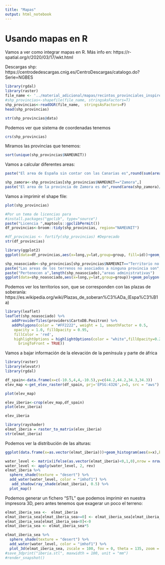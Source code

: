 ```yaml
---
title: "Mapas"
output: html_notebook
---
```


# Usando mapas en R

Vamos a ver como integrar mapas en R.
Más info en: https://r-spatial.org/r/2020/03/17/wkt.html


Descargas shp: https://centrodedescargas.cnig.es/CentroDescargas/catalogo.do?Serie=NGBES
```r
library(rgdal)
library(raster)
file_name <- '../material_adicional/mapas/recintos_provinciales_inspire_peninbal_etrs89.shp'
#shp_provincias<-shapefile(file_name, stringsAsFactors=T)
shp_provincias<-readOGR(file_name,  stringsAsFactors=F)
head(shp_provincias)
```

```r
str(shp_provincias@data)

```

Podemos ver que sistema de coordenadas tenemos
```r
crs(shp_provincias)
```


Miramos las provincias que tenemos:
```r
sort(unique(shp_provincias$NAMEUNIT))
```

Vamos a calcular diferentes areas:
```r
paste("El area de España sin contar con las Canarias es",round(sum(area(shp_provincias))/1e6),"km^2")

shp_zamora<-shp_provincias[shp_provincias$NAMEUNIT=="Zamora",]
paste("El area de la provincia de Zamora es de",round(area(shp_zamora)/1e6),"km^2")
```


Vamos a imprimir el shape file:
```r
plot(shp_provincias)
```

```r
#Por un tema de licencias para 
#install.packages("gpclib", type="source")
paste("Licencia ",maptools::gpclibPermit())
df_provincias<-broom::tidy(shp_provincias, region="NAMEUNIT")
```


```r
#df_provincias <- fortify(shp_provincias) #Deprecado
str(df_provincias)
```

```r
library(ggplot2)
ggplot(data=df_provincias,aes(x=long,y=lat,group=group, fill=id))+geom_polygon()+theme(legend.position = "none")
```

```r
shp_noasociado<-shp_provincias[shp_provincias$NAMEUNIT=="Territorio no asociado a ninguna provincia",]
paste("Las areas de los terrenos no asociados a ninguna provincia son",round(sum(area(shp_noasociado))), "m^2")
paste("Pertenecen a",length(shp_noasociado),"areas administrativas")
ggplot(data=shp_noasociado,aes(x=long,y=lat,group=group))+geom_polygon()
```
Podemos ver los territorios son, que se corresponden con las plazas de soberanía: https://es.wikipedia.org/wiki/Plazas_de_soberan%C3%ADa_(Espa%C3%B1a)
```r
library(leaflet)
leaflet(shp_noasociado) %>% 
   addProviderTiles(providers$CartoDB.Positron) %>%
   addPolygons(color = "#FF2222", weight = 1, smoothFactor = 0.5,
    opacity = 1.0, fillOpacity = 0.95,
    fillColor = 'red',
    highlightOptions = highlightOptions(color = "white",fillOpacity=0.25 , 
      bringToFront = TRUE))
```


Vamos a bajar información de la elevación de la península y parte de áfrica
```r
library(raster)
library(elevatr)
library(rgdal)

df_spain<-data.frame(x=c(-10.5,4,4,-10.5),y=c(44.2,44.2,34.3,34.3))
elev_map <-get_elev_raster(df_spain, prj='EPSG:4326',z=5, src = "aws")
```



```r
plot(elev_map)
```

```r
elev_iberia<-crop(elev_map,df_spain)
plot(elev_iberia)
```

```r
elev_iberia
```


```r
library(rayshader)
elmat_iberia = raster_to_matrix(elev_iberia)
str(elmat_iberia)
```
Podemos ver la distribución de las alturas:
```r
ggplot(data.frame(x=as.vector(elmat_iberia)))+geom_histogram(aes(x=x),bins=60,color='blue',fill='#AACCFF')
```



```r
water_level <- matrix(ifelse(as.vector(elmat_iberia)<0,1,0),nrow = nrow(elmat_iberia), ncol = ncol(elmat_iberia),byrow=FALSE)
water_level <- apply(water_level, 2, rev)
elmat_iberia %>%
  sphere_shade(texture = "desert") %>%
  add_water(water_level, color = "imhof1") %>%
   add_shadow(ray_shade(elmat_iberia), 0.5) %>%
  plot_map()
```


Podemos generar un fichero "STL" que podemos imprimir en nuestra impresora 3D, pero antes tenemos que exagerar un poco el terreno:
```r
elmat_iberia_sea <-  elmat_iberia
elmat_iberia_sea[elmat_iberia_sea>=0] <- elmat_iberia_sea[elmat_iberia_sea>=0]+200
elmat_iberia_sea[elmat_iberia_sea<0]<-0
elmat_iberia_sea <- elmat_iberia_sea*5

elmat_iberia_sea %>%
  sphere_shade(texture = "desert") %>%
  add_water(water_level, color = "imhof1") %>%
  plot_3d(elmat_iberia_sea, zscale = 100, fov = 0, theta = 135, zoom = 0.75, phi = 45, windowsize = c(1000, 800))
#save_3dprint("iberia.stl", maxwidth = 100, unit = "mm")
#render_snapshot()

```


